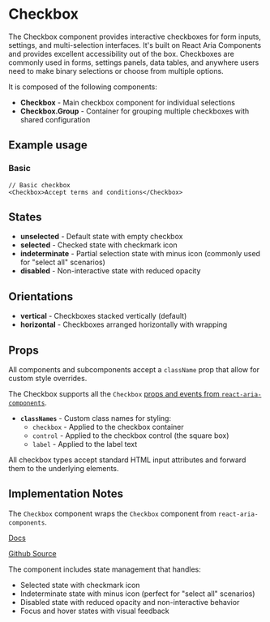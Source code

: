 

<Meta of={CheckboxStories} />

# Checkbox
The Checkbox component provides interactive checkboxes for form inputs, settings, and multi-selection interfaces. It's built on React Aria Components and provides excellent accessibility out of the box. Checkboxes are commonly used in forms, settings panels, data tables, and anywhere users need to make binary selections or choose from multiple options.

It is composed of the following components:
- **Checkbox** - Main checkbox component for individual selections
- **Checkbox.Group** - Container for grouping multiple checkboxes with shared configuration


## Example usage

### Basic
```tsx
// Basic checkbox
<Checkbox>Accept terms and conditions</Checkbox>
```
<Canvas of={CheckboxStories.Default} />

## States

* **unselected** - Default state with empty checkbox
* **selected** - Checked state with checkmark icon
* **indeterminate** - Partial selection state with minus icon (commonly used for "select all" scenarios)
* **disabled** - Non-interactive state with reduced opacity

## Orientations

* **vertical** - Checkboxes stacked vertically (default)
* **horizontal** - Checkboxes arranged horizontally with wrapping


## Props
All components and subcomponents accept a `className` prop that allow for custom style overrides.

The Checkbox supports all the `Checkbox` [props and events from `react-aria-components`](https://react-spectrum.adobe.com/react-aria/Checkbox.html#props).

* **`classNames`** - Custom class names for styling:
  * `checkbox` - Applied to the checkbox container
  * `control` - Applied to the checkbox control (the square box)
  * `label` - Applied to the label text

All checkbox types accept standard HTML input attributes and forward them to the underlying elements.

## Implementation Notes
The `Checkbox` component wraps the `Checkbox` component from `react-aria-components`.

[Docs](https://react-spectrum.adobe.com/react-aria/Checkbox.html)

[Github Source](https://github.com/gohypergiant/standard-toolkit/tree/main/design-toolkit/components/src/components/checkbox)

The component includes state management that handles:
- Selected state with checkmark icon
- Indeterminate state with minus icon (perfect for "select all" scenarios)
- Disabled state with reduced opacity and non-interactive behavior
- Focus and hover states with visual feedback
